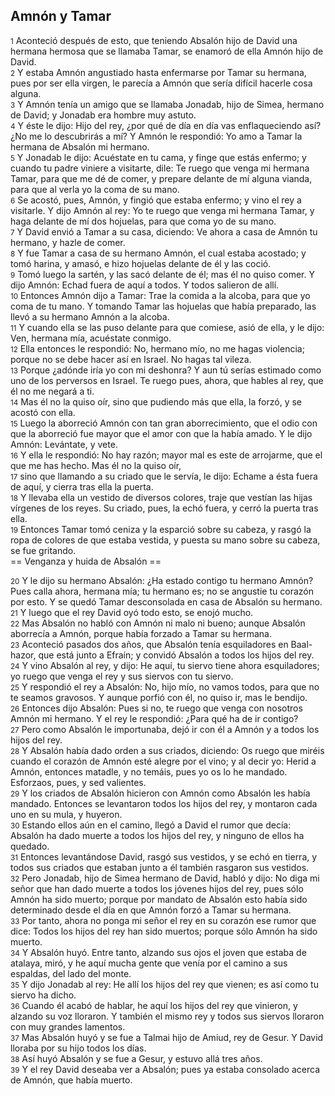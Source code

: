 == Amnón y Tamar ==

{{anchor|1}} <small>1</small> Aconteció después de esto, que teniendo Absalón hijo de David una hermana hermosa que se llamaba Tamar, se enamoró de ella Amnón hijo de David.<br>
{{anchor|2}} <small>2</small> Y estaba Amnón angustiado hasta enfermarse por Tamar su hermana, pues por ser ella virgen, le parecía a Amnón que sería difícil hacerle cosa alguna.<br>
{{anchor|3}} <small>3</small> Y Amnón tenía un amigo que se llamaba Jonadab, hijo de Simea, hermano de David; y Jonadab era hombre muy astuto.<br>
{{anchor|4}} <small>4</small> Y éste le dijo: Hijo del rey, ¿por qué de día en día vas enflaqueciendo así? ¿No me lo descubrirás a mí? Y Amnón le respondió: Yo amo a Tamar la hermana de Absalón mi hermano.<br>
{{anchor|5}} <small>5</small> Y Jonadab le dijo: Acuéstate en tu cama, y finge que estás enfermo; y cuando tu padre viniere a visitarte, dile: Te ruego que venga mi hermana Tamar, para que me dé de comer, y prepare delante de mí alguna vianda, para que al verla yo la coma de su mano.<br>
{{anchor|6}} <small>6</small> Se acostó, pues, Amnón, y fingió que estaba enfermo; y vino el rey a visitarle. Y dijo Amnón al rey: Yo te ruego que venga mi hermana Tamar, y haga delante de mí dos hojuelas, para que coma yo de su mano.<br>
{{anchor|7}} <small>7</small> Y David envió a Tamar a su casa, diciendo: Ve ahora a casa de Amnón tu hermano, y hazle de comer.<br>
{{anchor|8}} <small>8</small> Y fue Tamar a casa de su hermano Amnón, el cual estaba acostado; y tomó harina, y amasó, e hizo hojuelas delante de él y las coció.<br>
{{anchor|9}} <small>9</small> Tomó luego la sartén, y las sacó delante de él; mas él no quiso comer. Y dijo Amnón: Echad fuera de aquí a todos. Y todos salieron de allí.<br>
{{anchor|10}} <small>10</small> Entonces Amnón dijo a Tamar: Trae la comida a la alcoba, para que yo coma de tu mano. Y tomando Tamar las hojuelas que había preparado, las llevó a su hermano Amnón a la alcoba.<br>
{{anchor|11}} <small>11</small> Y cuando ella se las puso delante para que comiese, asió de ella, y le dijo: Ven, hermana mía, acuéstate conmigo.<br>
{{anchor|12}} <small>12</small> Ella entonces le respondió: No, hermano mío, no me hagas violencia; porque no se debe hacer así en Israel. No hagas tal vileza.<br>
{{anchor|13}} <small>13</small> Porque ¿adónde iría yo con mi deshonra? Y aun tú serías estimado como uno de los perversos en Israel. Te ruego pues, ahora, que hables al rey, que él no me negará a ti.<br>
{{anchor|14}} <small>14</small> Mas él no la quiso oír, sino que pudiendo más que ella, la forzó, y se acostó con ella.<br>
{{anchor|15}} <small>15</small> Luego la aborreció Amnón con tan gran aborrecimiento, que el odio con que la aborreció fue mayor que el amor con que la había amado. Y le dijo Amnón: Levántate, y vete.<br>
{{anchor|16}} <small>16</small> Y ella le respondió: No hay razón; mayor mal es este de arrojarme, que el que me has hecho. Mas él no la quiso oír,<br>
{{anchor|17}} <small>17</small> sino que llamando a su criado que le servía, le dijo: Echame a ésta fuera de aquí, y cierra tras ella la puerta.<br>
{{anchor|18}} <small>18</small> Y llevaba ella un vestido de diversos colores, traje que vestían las hijas vírgenes de los reyes. Su criado, pues, la echó fuera, y cerró la puerta tras ella.<br>
{{anchor|19}} <small>19</small> Entonces Tamar tomó ceniza y la esparció sobre su cabeza, y rasgó la ropa de colores de que estaba vestida, y puesta su mano sobre su cabeza, se fue gritando.<br>
== Venganza y huida de Absalón ==

{{anchor|20}} <small>20</small> Y le dijo su hermano Absalón: ¿Ha estado contigo tu hermano Amnón? Pues calla ahora, hermana mía; tu hermano es; no se angustie tu corazón por esto. Y se quedó Tamar desconsolada en casa de Absalón su hermano.<br>
{{anchor|21}} <small>21</small> Y luego que el rey David oyó todo esto, se enojó mucho.<br>
{{anchor|22}} <small>22</small> Mas Absalón no habló con Amnón ni malo ni bueno; aunque Absalón aborrecía a Amnón, porque había forzado a Tamar su hermana.<br>
{{anchor|23}} <small>23</small> Aconteció pasados dos años, que Absalón tenía esquiladores en Baal-hazor, que está junto a Efraín; y convidó Absalón a todos los hijos del rey.<br>
{{anchor|24}} <small>24</small> Y vino Absalón al rey, y dijo: He aquí, tu siervo tiene ahora esquiladores; yo ruego que venga el rey y sus siervos con tu siervo.<br>
{{anchor|25}} <small>25</small> Y respondió el rey a Absalón: No, hijo mío, no vamos todos, para que no te seamos gravosos. Y aunque porfió con él, no quiso ir, mas le bendijo.<br>
{{anchor|26}} <small>26</small> Entonces dijo Absalón: Pues si no, te ruego que venga con nosotros Amnón mi hermano. Y el rey le respondió: ¿Para qué ha de ir contigo?<br>
{{anchor|27}} <small>27</small> Pero como Absalón le importunaba, dejó ir con él a Amnón y a todos los hijos del rey.<br>
{{anchor|28}} <small>28</small> Y Absalón había dado orden a sus criados, diciendo: Os ruego que miréis cuando el corazón de Amnón esté alegre por el vino; y al decir yo: Herid a Amnón, entonces matadle, y no temáis, pues yo os lo he mandado. Esforzaos, pues, y sed valientes.<br>
{{anchor|29}} <small>29</small> Y los criados de Absalón hicieron con Amnón como Absalón les había mandado. Entonces se levantaron todos los hijos del rey, y montaron cada uno en su mula, y huyeron.<br>
{{anchor|30}} <small>30</small> Estando ellos aún en el camino, llegó a David el rumor que decía: Absalón ha dado muerte a todos los hijos del rey, y ninguno de ellos ha quedado.<br>
{{anchor|31}} <small>31</small> Entonces levantándose David, rasgó sus vestidos, y se echó en tierra, y todos sus criados que estaban junto a él también rasgaron sus vestidos.<br>
{{anchor|32}} <small>32</small> Pero Jonadab, hijo de Simea hermano de David, habló y dijo: No diga mi señor que han dado muerte a todos los jóvenes hijos del rey, pues sólo Amnón ha sido muerto; porque por mandato de Absalón esto había sido determinado desde el día en que Amnón forzó a Tamar su hermana.<br>
{{anchor|33}} <small>33</small> Por tanto, ahora no ponga mi señor el rey en su corazón ese rumor que dice: Todos los hijos del rey han sido muertos; porque sólo Amnón ha sido muerto.<br>
{{anchor|34}} <small>34</small> Y Absalón huyó. Entre tanto, alzando sus ojos el joven que estaba de atalaya, miró, y he aquí mucha gente que venía por el camino a sus espaldas, del lado del monte.<br>
{{anchor|35}} <small>35</small> Y dijo Jonadab al rey: He allí los hijos del rey que vienen; es así como tu siervo ha dicho.<br>
{{anchor|36}} <small>36</small> Cuando él acabó de hablar, he aquí los hijos del rey que vinieron, y alzando su voz lloraron. Y también el mismo rey y todos sus siervos lloraron con muy grandes lamentos.<br>
{{anchor|37}} <small>37</small> Mas Absalón huyó y se fue a Talmai hijo de Amiud, rey de Gesur. Y David lloraba por su hijo todos los días.<br>
{{anchor|38}} <small>38</small> Así huyó Absalón y se fue a Gesur, y estuvo allá tres años.<br>
{{anchor|39}} <small>39</small> Y el rey David deseaba ver a Absalón; pues ya estaba consolado acerca de Amnón, que había muerto.<br>
